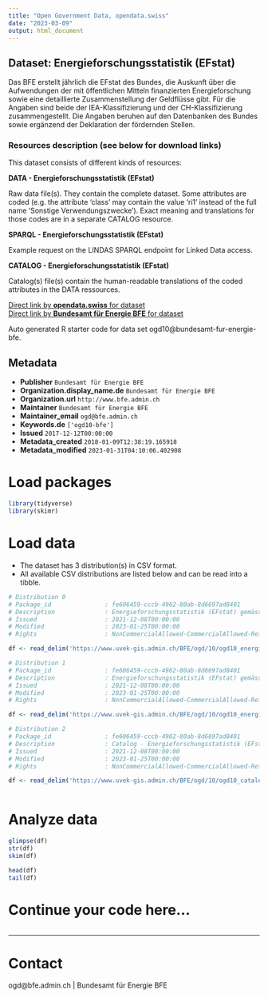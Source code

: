 ```yaml
---
title: "Open Government Data, opendata.swiss"
date: "2023-03-09"
output: html_document
---
```


## Dataset: Energieforschungsstatistik (EFstat)

Das BFE erstellt jährlich die EFstat des Bundes, die Auskunft über die Aufwendungen der mit öffentlichen Mitteln finanzierten Energieforschung sowie eine detaillierte Zusammenstellung der Geldflüsse gibt. Für die Angaben sind beide der IEA-Klassifizierung und der CH-Klassifizierung zusammengestellt. Die Angaben beruhen auf den Datenbanken des Bundes sowie ergänzend der Deklaration der fördernden Stellen.

### Resources description (see below for download links)
 This dataset consists of different kinds of resources: 

__DATA - Energieforschungsstatistik (EFstat)__

Raw data file(s). They contain the complete dataset. Some attributes are coded (e.g. the attribute 'class' may contain the value 'ri1' instead of the full name 'Sonstige Verwendungszwecke'). Exact meaning and translations for those codes are in a separate CATALOG resource.

__SPARQL - Energieforschungsstatistik (EFstat)__

Example request on the LINDAS SPARQL endpoint for Linked Data access.

__CATALOG - Energieforschungsstatistik (EFstat)__

Catalog(s) file(s) contain the human-readable translations of the coded attributes in the DATA ressources.

[Direct link by **opendata.swiss** for dataset](https://opendata.swiss/de/dataset/energieforschungsstatistik-efstat)<br>
[Direct link by **Bundesamt für Energie BFE** for dataset](http://www.bfe.admin.ch/ogd10)

Auto generated R starter code for data set ogd10@bundesamt-fur-energie-bfe.

## Metadata

- **Publisher** `Bundesamt für Energie BFE`
- **Organization.display_name.de** `Bundesamt für Energie BFE`
- **Organization.url** `http://www.bfe.admin.ch`
- **Maintainer** `Bundesamt für Energie BFE`
- **Maintainer_email** `ogd@bfe.admin.ch`
- **Keywords.de** `['ogd10-bfe']`
- **Issued** `2017-12-12T00:00:00`
- **Metadata_created** `2018-01-09T12:38:19.165918`
- **Metadata_modified** `2023-01-31T04:10:06.402908`


# Load packages

```r

library(tidyverse)
library(skimr)

```

# Load data

-   The dataset has 3 distribution(s) in CSV format.
-   All available CSV distributions are listed below and can be read into a tibble.

```r

# Distribution 0
# Package_id               : fe606459-cccb-4962-80ab-8d6697ad8401
# Description              : Energieforschungsstatistik (EFstat) gemäss Schweizer Klassifikation
# Issued                   : 2021-12-08T00:00:00
# Modified                 : 2023-01-25T00:00:00
# Rights                   : NonCommercialAllowed-CommercialAllowed-ReferenceRequired

df <- read_delim('https://www.uvek-gis.admin.ch/BFE/ogd/10/ogd10_energieforschungstatistik_ch.csv')

# Distribution 1
# Package_id               : fe606459-cccb-4962-80ab-8d6697ad8401
# Description              : Energieforschungsstatistik (EFstat) gemäss Klassifikation der Internationalen Energieagentur
# Issued                   : 2021-12-08T00:00:00
# Modified                 : 2023-01-25T00:00:00
# Rights                   : NonCommercialAllowed-CommercialAllowed-ReferenceRequired

df <- read_delim('https://www.uvek-gis.admin.ch/BFE/ogd/10/ogd10_energieforschungstatistik_iea.csv')

# Distribution 2
# Package_id               : fe606459-cccb-4962-80ab-8d6697ad8401
# Description              : Catalog - Energieforschungsstatistik (EFstat)
# Issued                   : 2021-12-08T00:00:00
# Modified                 : 2023-01-25T00:00:00
# Rights                   : NonCommercialAllowed-CommercialAllowed-ReferenceRequired

df <- read_delim('https://www.uvek-gis.admin.ch/BFE/ogd/10/ogd10_catalogs.zip')



```

# Analyze data

```r

glimpse(df)
str(df)
skim(df)

head(df)
tail(df)

```

# Continue your code here...

```r

```

------------------------------------------------------------------------

# Contact

ogd@bfe.admin.ch | Bundesamt für Energie BFE
